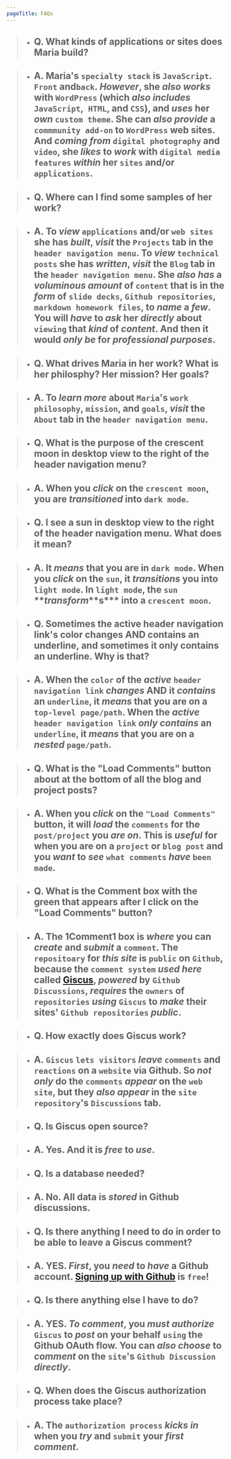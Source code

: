 ```yaml
---
pageTitle: FAQs
---
```


> -   ## Q. <b className="faqs-b text-base">**What kinds of applications or sites does Maria build?**</b>

> -   ## A. <b className="faqs-b text-base">Maria's `specialty stack` is `JavaScript`. `Front` and`back`. **_However_**, she **_also works_** with `WordPress` (which **_also includes_** `JavaScript`,` HTML`, and `CSS`), and **_uses_** her **_own_** `custom theme`. She can **_also provide_** a `commmunity add-on` to `WordPress` **web sites**. And **_coming from_** `digital photography` and `video`, she **_likes_** to **_work_** with `digital media features` **_within_** her `sites` and/or `applications`.</b>

> -   ## Q. <b className="faqs-b text-base">**Where can I find some samples of her work?**</b>

> -   ## A. <b className="faqs-b text-base">To **_view_** `applications` and/or `web sites` she has **_built_**, **_visit_** the `Projects` **tab** in the `header navigation menu`. To **_view_** `technical posts` she has **_written_**, **_visit_** the `Blog` **tab** in the `header navigation menu`. She **_also has_** a **_voluminous amount_** of `content` that is in the **_form_** of `slide decks`, `Github repositories`, `markdown homework files`, to **_name_** a **_few_**. You will **_have_** to **_ask_** her **_directly_** about `viewing` that **_kind_** of **_content_**. And then it would **_only be_** for **_professional purposes_**.</b>

> -   ## Q. <b className="faqs-b text-base">**What drives Maria in her work? What is her philosphy? Her mission? Her goals?**</b>

> -   ## A. <b className="faqs-b text-base">To **_learn more_** about `Maria`'s `work philosophy`, `mission`, and `goals`, **_visit_** the `About` **tab** in the `header navigation menu`.</b>

> -   ## Q. <b className="faqs-b text-base">**What is the purpose of the crescent moon in desktop view to the right of the header navigation menu?**</b>

> -   ## A. <b className="faqs-b text-base">When you **_click_** on the `crescent moon`, you are **_transitioned_** into `dark mode`.</b>

> -   ## Q. <b className="faqs-b text-base">**I see a sun in desktop view to the right of the header navigation menu. What does it mean?**</b>

> -   ## A. <b className="faqs-b text-base">It **_means_** that you are in `dark mode`. When you **_click_** on the `sun`, it **_transitions_** you into `light mode`. In `light mode`, the `sun` **_transform_**s\*\*\* into a `crescent moon`.</b>

> -   ## Q. <b className="faqs-b text-base">**Sometimes the active header navigation link's color changes AND contains an underline, and sometimes it only contains an underline. Why is that?**</b>

> -   ## A. <b className="faqs-b text-base">When the `color` of the **_active_** `header navigation link` **_changes_** AND it **_contains_** an `underline`, it **_means_** that you are on a `top-level page/path`. When the **_active_** `header navigation link` **_only contains_** an `underline`, it **_means_** that you are on a **_nested_** `page/path`.</b>

> -   ## Q. <b className="faqs-b text-base">**What is the "Load Comments" button about at the bottom of all the blog and project posts?**</b>

> -   ## A. <b className="faqs-b text-base">When you **_click_** on the `"Load Comments"` **button**, it will **_load_** the `comments` for the `post/project` you **_are on_**. This is **_useful_** for when you are on a `project` or `blog post` and you **_want_** to **_see_** `what comments` **_have_** `been made`.</b>

> -   ## Q. <b className="faqs-b text-base">**What is the Comment box with the green that appears after I click on the "Load Comments" button?**</b>

> -   ## A. <b className="faqs-b text-base">The 1Comment1 **box** is **_where_** you can **_create_** and **_submit_** a `comment`. The `repositoary` for **_this site_** is `public` on `Github`, because the `comment system` **_used here_** called [Giscus](https://giscus.app/), **_powered_** by `Github Discussions`, **_requires_** the `owners` of `repositories` **_using_** `Giscus` to **_make_** their **sites**' `Github repositories` **_public_**.</b>

> -   ## Q. <b className="faqs-b text-base">**How exactly does Giscus work?**</b>

> -   ## A. <b className="faqs-b text-base">`Giscus` `lets visitors` **_leave_** `comments` and `reactions` on a `website` via **Github**. So **_not only_** do the `comments` **_appear_** on the `web site`, but they **_also appear_** in the `site repository`'s `Discussions` **tab**.</b>

> -   ## Q. <b className="faqs-b text-base">**Is Giscus open source?**</b>

> -   ## A. <b className="faqs-b text-base">Yes. And it is **_free_** to **_use_**.</b>

> -   ## Q. <b className="faqs-b text-base">**Is a database needed?**</b>

> -   ## A. <b className="faqs-b text-base">No. **All data** is **_stored_** in **Github discussions**.</b>

> -   ## Q. <b className="faqs-b text-base">**Is there anything I need to do in order to be able to leave a Giscus comment?**</b>

> -   ## A. <b className="faqs-b text-base">YES. **_First_**, you **_need_** to **_have_** a **Github account**. [Signing up with Github](https://github.com/) is `free`!</b>

> -   ## Q. <b className="faqs-b text-base">**Is there anything else I have to do?**</b>

> -   ## A. <b className="faqs-b text-base">YES. **_To comment_**, you **_must authorize_** `Giscus` to **_post_** on **your behalf** `using` the **Github OAuth flow**. You can **_also choose_** to **_comment_** on the `site`'s `Github Discussion` **_directly_**.</b>

> -   ## Q. <b className="faqs-b text-base">**When does the Giscus authorization process take place?**</b>

> -   ## A. <b className="faqs-b text-base">The `authorization process` **_kicks in_** when you **_try_** and `submit` your **_first comment_**.</b>
